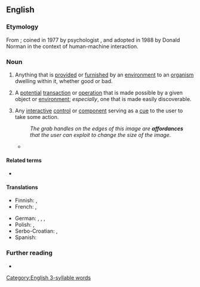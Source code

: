 ==English==

===Etymology===
From {{suffix|en|afford|ance}}; coined in 1977 by psychologist {{w|James J. Gibson}}, and adopted in 1988 by Donald Norman in the context of human-machine interaction.

===Noun===
{{en-noun}}

# Anything that is [[provide]]d or [[furnish]]ed by an [[environment]] to an [[organism]] dwelling within it, whether good or bad.
# {{lb|en|human-machine interaction}} A [[potential]] [[transaction]] or [[operation]] that is made possible by a given object or [[environment]]; ''especially'', one that is made easily discoverable.
# {{lb|en|GUI|by extension}} Any [[interactive]] [[control]] or [[component]] serving as a [[cue]] to the user to take some action.
#: ''The grab handles on the edges of this image are '''affordances''' that the user can exploit to change the size of the image.''
#* {{quote-book
|en
|year=1988
|author=Donald A. Norman
|authorlink=Don Norman
|chapter=The Psychopathology of Everyday Things
|publisher=Basic Books
|location=New York
|title=The Design of Everyday Things
|passage='''Affordances''' provide strong clues to the operations of things. Plates are for pushing. Knobs are for turning. Slots are for inserting things into. Balls are for throwing or bouncing. When '''affordances''' are taken advantage of, the user knows what to do by just looking: no pictures, label, or instruction is required.}}

====Related terms====
* {{l|en|affordant}}

====Translations====
{{trans-top|A potential action that is made possible by a given object or environment}}
* Finnish: {{t|fi|affordanssi}}, {{t|fi|käyttömahdollisuus}}
* French: {{t+|fr|affordance|f}}, {{t+|fr|potentialité|f}}
{{trans-mid}}
* German: {{t|de|Angebotscharakter|m}}, {{t|de|Affordanz|f}}, {{t|de|Aufforderungscharakter|m}}, {{t|de|Anbietung|f}}
* Polish: {{t|pl|afordancja|f}}, {{t|pl|dostarczant|m}}
* Serbo-Croatian: {{t+|sh|pristupačnost|f}}, {{t+|sh|mogućnost|f}}
* Spanish: {{t+|es|ofrecimiento|m}}
{{trans-bottom}}

===Further reading===
* {{pedia}}

[[Category:English 3-syllable words]]